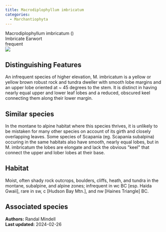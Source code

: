 ```yaml
---
title: Macrodiplophyllum imbricatum
categories:
  - Marchantiophyta
---
```


<div class="info-panel">
 <div class="info-top">
  <div class="taxon-scientific"><span class="taxon-name">Macrodiplophyllum imbricatum</span> <span class="taxon-authority"></span> <span class="taxon-family">()</span></div>
  <div class="taxon-common">Imbricate Earwort</div>
 </div>
 <div class="info-bottom">
  <div class="taxon-qnd"></div>
  <div class="taxon-abundance">frequent</div>
 </div>
</div>

<div class="tab-index">
 <div class="tab-microscope"><img src="../img/bryo guide microscope.png"/></div>
</div>

## Distinguishing Features

An infrequent species of higher elevation, M. imbricatum is a yellow or yellow brown robust rock and tundra dweller with smooth lobe margins and an upper lobe oriented at ~ 45 degrees to the stem. It is distinct in having nearly equal upper and lower leaf lobes and a reduced, obscured keel connecting them along their lower margin.

## Similar species

In the montane to alpine habitat where this species thrives, it is unlikely to be mistaken for many other species on account of its girth and closely overlapping leaves. Some species of Scapania (eg. Scapania subalpina) occuring in the same habitats also have smooth, nearly equal lobes, but in M. imbricatum the lobes are elongate and lack the obvious &quot;keel&quot; that connect the upper and lober lobes at their base.

## Habitat

Moist, often shady rock outcrops, boulders, cliffs, heath, and tundra in the montane, subalpine, and alpine zones; infrequent in wc BC [esp. Haida Gwaii], rare in sw, c [Hudson Bay Mtn.], and nw [Haines Triangle] BC.

## Associated species



<div class="taxon-footer">
 <div class="taxon-authors"><b>Authors:</b> <span>Randal Mindell</span></div>
 <div class="taxon-update"><b>Last updated:</b> <span>2024-02-26</span></div>
</div>

